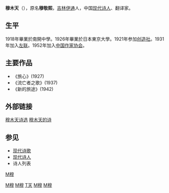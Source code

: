 '''穆木天'''（{{bd|1900年||1971年||catIdx=M穆}}），原名'''穆敬熙'''，[[吉林省|吉林]][[伊通|伊通]]人，中国[[现代诗人|现代诗人]]、翻译家。

== 生平 ==

1918年畢業於南開中學。1926年畢業於日本東京大學。1921年参加[[创造社|创造社]]。1931年加入[[左联|左联]]。1952年加入[[中国作家协会|中国作家协会]]。

==主要作品==
*《旅心》(1927)
*《流亡者之歌》(1937)
*《新的旅途》(1942)

==外部链接==
[https://web.archive.org/web/20070310201931/http://vip2.6to23.com/sgdq/mumutian.htm 穆木天诗选]
[https://web.archive.org/web/20070310210228/http://www.tzsg.com/qikan2627/bbb027.htm 穆木天的诗]

==参见==
*[[现代诗歌|现代诗歌]]
*[[现代诗人|现代诗人]]
*诗人列表

{{中国近现代文学}}


[[category:中國新詩作家|M穆]]
[[Category:伊通人|M穆]]
[[Category:20世纪中国诗人|M穆]]
[[Category:穆姓|T天]]
[[Category:天津市南开中学校友|M穆]]
[[Category:东京大学校友|M穆]]